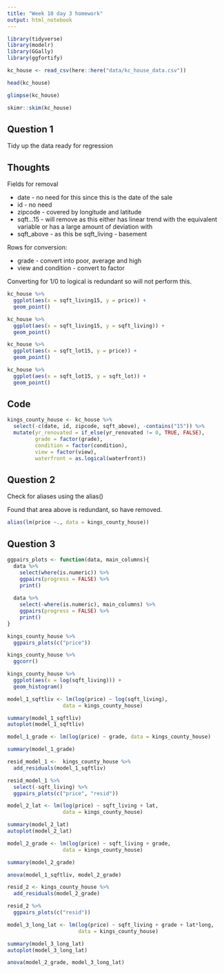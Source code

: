 ```yaml
---
title: "Week 10 day 3 homework"
output: html_notebook
---
```



```r
library(tidyverse)
library(modelr)
library(GGally)
library(ggfortify)
```

```r
kc_house <- read_csv(here::here("data/kc_house_data.csv"))
```

```r
head(kc_house)

glimpse(kc_house)

skimr::skim(kc_house)
```


## Question 1
Tidy up the data ready for regression

## Thoughts
Fields for removal 

* date - no need for this since this is the date of the sale
* id - no need
* zipcode - covered by longitude and latitude
* sqft...15 - will remove as this either has linear trend with the equivalent variable or has a large amount of deviation with
* sqft_above -  as this be sqft_living - basement

Rows for conversion:

* grade - convert into poor, average and high
* view and condition - convert to factor


Converting for 1/0 to logical is redundant so will not perform this.

```r
kc_house %>% 
  ggplot(aes(x = sqft_living15, y = price)) +
  geom_point()

kc_house %>% 
  ggplot(aes(x = sqft_living15, y = sqft_living)) +
  geom_point()

kc_house %>% 
  ggplot(aes(x = sqft_lot15, y = price)) +
  geom_point()

kc_house %>% 
  ggplot(aes(x = sqft_lot15, y = sqft_lot)) +
  geom_point()
```


## Code
```r
kings_county_house <- kc_house %>% 
  select(-c(date, id, zipcode, sqft_above), -contains("15")) %>% 
  mutate(yr_renovated = if_else(yr_renovated != 0, TRUE, FALSE),
         grade = factor(grade),
         condition = factor(condition),
         view = factor(view),
         waterfront = as.logical(waterfront))
```


## Question 2
Check for aliases using the alias()

Found that area above is redundant, so have removed.

```r
alias(lm(price ~., data = kings_county_house))
```



## Question 3

```r
ggpairs_plots <- function(data, main_columns){
  data %>% 
    select(where(is.numeric)) %>% 
    ggpairs(progress = FALSE) %>% 
    print()
  
  data %>% 
    select(-where(is.numeric), main_columns) %>% 
    ggpairs(progress = FALSE) %>% 
    print()
}
```





```r
kings_county_house %>% 
  ggpairs_plots(c("price"))
```


```r
kings_county_house %>% 
  ggcorr()
```

```r
kings_county_house %>% 
  ggplot(aes(x = log(sqft_living))) +
  geom_histogram()
```


```r
model_1_sqftliv <- lm(log(price) ~ log(sqft_living),
                  data = kings_county_house)

summary(model_1_sqftliv)
autoplot(model_1_sqftliv)
```
```r
model_1_grade <- lm(log(price) ~ grade, data = kings_county_house)

summary(model_1_grade)
```



```r
resid_model_1 <-  kings_county_house %>% 
  add_residuals(model_1_sqftliv)

resid_model_1 %>% 
  select(-sqft_living) %>% 
  ggpairs_plots(c("price", "resid"))
```

```r
model_2_lat <- lm(log(price) ~ sqft_living + lat,
                  data = kings_county_house)

summary(model_2_lat)
autoplot(model_2_lat)
```



```r
model_2_grade <- lm(log(price) ~ sqft_living + grade,
                  data = kings_county_house)

summary(model_2_grade)
```

```r
anova(model_1_sqftliv, model_2_grade)
```


```r
resid_2 <- kings_county_house %>% 
  add_residuals(model_2_grade)

resid_2 %>% 
  ggpairs_plots(c("resid"))
```



```r
model_3_long_lat <- lm(log(price) ~ sqft_living + grade + lat*long,
                       data = kings_county_house)

summary(model_3_long_lat)
autoplot(model_3_long_lat)
```


```r
anova(model_2_grade, model_3_long_lat)
```

